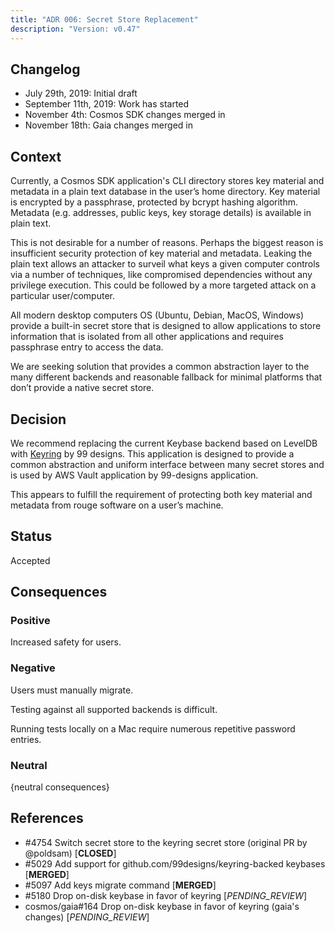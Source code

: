 ```yaml
---
title: "ADR 006: Secret Store Replacement"
description: "Version: v0.47"
---
```


## Changelog[​](#changelog "Direct link to Changelog")

* July 29th, 2019: Initial draft
* September 11th, 2019: Work has started
* November 4th: Cosmos SDK changes merged in
* November 18th: Gaia changes merged in

## Context[​](#context "Direct link to Context")

Currently, a Cosmos SDK application's CLI directory stores key material and metadata in a plain text database in the user’s home directory. Key material is encrypted by a passphrase, protected by bcrypt hashing algorithm. Metadata (e.g. addresses, public keys, key storage details) is available in plain text.

This is not desirable for a number of reasons. Perhaps the biggest reason is insufficient security protection of key material and metadata. Leaking the plain text allows an attacker to surveil what keys a given computer controls via a number of techniques, like compromised dependencies without any privilege execution. This could be followed by a more targeted attack on a particular user/computer.

All modern desktop computers OS (Ubuntu, Debian, MacOS, Windows) provide a built-in secret store that is designed to allow applications to store information that is isolated from all other applications and requires passphrase entry to access the data.

We are seeking solution that provides a common abstraction layer to the many different backends and reasonable fallback for minimal platforms that don’t provide a native secret store.

## Decision[​](#decision "Direct link to Decision")

We recommend replacing the current Keybase backend based on LevelDB with [Keyring](https://github.com/99designs/keyring) by 99 designs. This application is designed to provide a common abstraction and uniform interface between many secret stores and is used by AWS Vault application by 99-designs application.

This appears to fulfill the requirement of protecting both key material and metadata from rouge software on a user’s machine.

## Status[​](#status "Direct link to Status")

Accepted

## Consequences[​](#consequences "Direct link to Consequences")

### Positive[​](#positive "Direct link to Positive")

Increased safety for users.

### Negative[​](#negative "Direct link to Negative")

Users must manually migrate.

Testing against all supported backends is difficult.

Running tests locally on a Mac require numerous repetitive password entries.

### Neutral[​](#neutral "Direct link to Neutral")

\{neutral consequences}

## References[​](#references "Direct link to References")

* \#4754 Switch secret store to the keyring secret store (original PR by @poldsam) \[**CLOSED**]
* \#5029 Add support for github.com/99designs/keyring-backed keybases \[**MERGED**]
* \#5097 Add keys migrate command \[**MERGED**]
* \#5180 Drop on-disk keybase in favor of keyring \[*PENDING\_REVIEW*]
* cosmos/gaia#164 Drop on-disk keybase in favor of keyring (gaia's changes) \[*PENDING\_REVIEW*]
